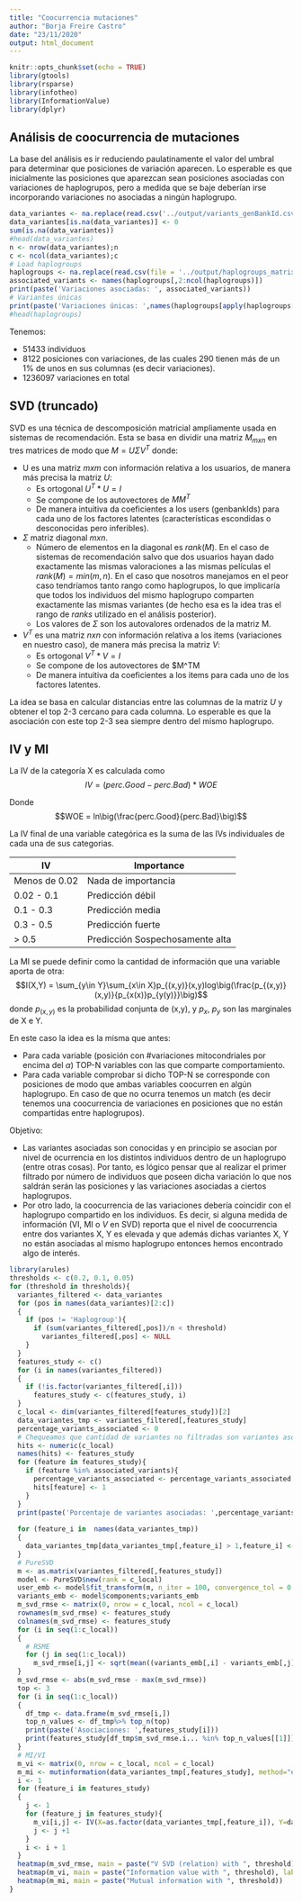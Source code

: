 ```yaml
---
title: "Coocurrencia mutaciones"
author: "Borja Freire Castro"
date: "23/11/2020"
output: html_document
---
```


```r
knitr::opts_chunk$set(echo = TRUE)
library(gtools)
library(rsparse)
library(infotheo)
library(InformationValue)
library(dplyr)
```

## Análisis de coocurrencia de mutaciones

La base del análisis es ir reduciendo paulatinamente el valor del umbral para determinar que posiciones de variación aparecen. Lo esperable es que inicialmente las posiciones que aparezcan sean posiciones asociadas con variaciones de haplogrupos, pero a medida que se baje deberían irse incorporando variaciones no asociadas a ningún haplogrupo.

```r
data_variantes <- na.replace(read.csv('../output/variants_genBankId.csv'),0)
data_variantes[is.na(data_variantes)] <- 0
sum(is.na(data_variantes))
#head(data_variantes)
n <- nrow(data_variantes);n
c <- ncol(data_variantes);c
# Load haplogroups
haplogroups <- na.replace(read.csv(file = '../output/haplogroups_matrix.csv', header = TRUE),0)
associated_variants <- names(haplogroups[,2:ncol(haplogroups)])
print(paste('Variaciones asociadas: ', associated_variants))
# Variantes únicas
print(paste('Variaciones únicas: ',names(haplogroups[apply(haplogroups[,2:ncol(haplogroups)], 2, sum) == 1])))
#head(haplogroups)
```

Tenemos:
  
  * 51433 individuos
  * 8122 posiciones con variaciones, de las cuales 290 tienen más de un 1% de unos en sus columnas (es decir variaciones).
  * 1236097 variaciones en total
  
## SVD (truncado)

SVD es una técnica de descomposición matricial ampliamente usada en sistemas de recomendación. Esta se basa en dividir una matriz $M_{m x n}$ en tres matrices de modo que $M = U\Sigma V^T$ donde:
  
  * U es una matriz $mxm$ con información relativa a los usuarios, de manera más precisa la matriz $U$:
    * Es ortogonal $U^T*U = I$
    * Se compone de los autovectores de $MM^T$
    * De manera intuitiva da coeficientes a los users (genbankIds) para cada uno de los factores latentes (características escondidas o desconocidas pero inferibles).
  * $\Sigma$ matriz diagonal $mxn$.
    * Número de elementos en la diagonal es $rank(M)$. En el caso de sistemas de recomendación salvo que dos usuarios hayan dado exactamente las mismas valoraciones a las mismas películas el $rank(M) = min(m,n)$. En el caso que nosotros manejamos en el peor caso tendríamos tanto rango como haplogrupos, lo que implicaría que todos los individuos del mismo haplogrupo comparten exactamente las mismas variantes (de hecho esa es la idea tras el rango de $ranks$ utilizado en el análisis posterior).
    * Los valores de $\Sigma$ son los autovalores ordenados de la matriz M.
  * $V^T$  es una matriz $nxn$ con información relativa a los items (variaciones en nuestro caso), de manera más precisa la matriz $V$:
    * Es ortogonal $V^T*V = I$
    * Se compone de los autovectores de $M^TM
    * De manera intuitiva da coeficientes a los items para cada uno de los factores latentes.
    
La idea se basa en calcular distancias entre las columnas de la matriz $U$ y obtener el top 2-3 cercano para cada columna. Lo esperable es que la asociación con este top 2-3 sea siempre dentro del mismo haplogrupo.

## IV y MI
  
La IV de la categoría X es calculada como $$IV=(perc.Good− perc.Bad)*WOE$$

Donde $$WOE = ln\big(\frac{perc.Good}{perc.Bad}\big)$$

La IV final de una variable categórica es la suma de las IVs individuales de cada una de sus categorias.

| IV            | Importance                      |
|---------------|---------------------------------|
| Menos de 0.02 | Nada de importancia             |
| 0.02 - 0.1    | Predicción débil                |
| 0.1 - 0.3     | Predicción media                |
| 0.3 - 0.5     | Predicción fuerte               |
| > 0.5         | Predicción Sospechosamente alta |

La MI se puede definir como la cantidad de información que una variable aporta de otra: $$I(X,Y) = \sum_{y\in Y}\sum_{x\in X}p_{(x,y)}(x,y)log\big(\frac{p_{(x,y)}(x,y)}{p_{x(x)}p_{y(y)}}\big)$$ donde $p_{(x,y)}$ es la probabilidad conjunta de (x,y), y $p_x$, $p_y$ son las marginales de X e Y.

En este caso la idea es la misma que antes:
  
  * Para cada variable (posición con #variaciones mitocondriales por encima del $\alpha$) TOP-N variables con las que comparte comportamiento.
  * Para cada variable comprobar si dicho TOP-N se corresponde con posiciones de modo que ambas variables coocurren en algún haplogrupo. En caso de que no ocurra tenemos un match (es decir tenemos una coocurrencia de variaciones en posiciones que no están compartidas entre haplogrupos).
  
Objetivo:

  * Las variantes asociadas son conocidas y en principio se asocian por nivel de ocurrencia en los distintos individuos dentro de un haplogrupo (entre otras cosas). Por tanto, es lógico pensar que al realizar el primer filtrado por número de individuos que poseen dicha variación lo que nos saldrán serán las posiciones y las variaciones asociadas a ciertos haplogrupos.
  * Por otro lado, la coocurrencia de las variaciones debería coincidir con el haplogrupo compartido en los individuos. Es decir, si alguna medida de información (VI, MI o $V$ en SVD) reporta que el nivel de coocurrencia entre dos variantes X, Y es elevada y que además dichas variantes X, Y no están asociadas al mismo haplogrupo entonces hemos encontrado algo de interés.

```r
library(arules)
thresholds <- c(0.2, 0.1, 0.05)
for (threshold in thresholds){
  variantes_filtered <- data_variantes
  for (pos in names(data_variantes)[2:c])
  {
    if (pos != 'Haplogroup'){
      if (sum(variantes_filtered[,pos])/n < threshold)
        variantes_filtered[,pos] <- NULL
    }
  }
  features_study <- c()
  for (i in names(variantes_filtered))
  {
    if (!is.factor(variantes_filtered[,i]))
      features_study <- c(features_study, i)
  }
  c_local <- dim(variantes_filtered[features_study])[2]
  data_variantes_tmp <- variantes_filtered[,features_study]
  percentage_variants_associated <- 0
  # Chequeamos que cantidad de variantes no filtradas son variantes asociadas
  hits <- numeric(c_local)
  names(hits) <- features_study
  for (feature in features_study){
    if (feature %in% associated_variants){
      percentage_variants_associated <- percentage_variants_associated + 1/c_local
      hits[feature] <- 1
    }
  }
  print(paste('Porcentaje de variantes asociadas: ',percentage_variants_associated))
  
  for (feature_i in  names(data_variantes_tmp))
  {
    data_variantes_tmp[data_variantes_tmp[,feature_i] > 1,feature_i] <- 1
  }
  # PureSVD
  m <- as.matrix(variantes_filtered[,features_study])
  model <- PureSVD$new(rank = c_local)
  user_emb <- model$fit_transform(m, n_iter = 100, convergence_tol = 0.00001)
  variants_emb <- model$components;variants_emb
  m_svd_rmse <- matrix(0, nrow = c_local, ncol = c_local)
  rownames(m_svd_rmse) <- features_study
  colnames(m_svd_rmse) <- features_study
  for (i in seq(1:c_local))
  {
    # RSME
    for (j in seq(1:c_local))
      m_svd_rmse[i,j] <- sqrt(mean((variants_emb[,i] - variants_emb[,j])^2))
  }
  m_svd_rmse <- abs(m_svd_rmse - max(m_svd_rmse))
  top <- 3
  for (i in seq(1:c_local))
  {
    df_tmp <- data.frame(m_svd_rmse[i,])
    top_n_values <- df_tmp%>% top_n(top)
    print(paste('Asociaciones: ',features_study[i]))
    print(features_study[df_tmp$m_svd_rmse.i... %in% top_n_values[[1]]])
  }
  # MI/VI
  m_vi <- matrix(0, nrow = c_local, ncol = c_local)
  m_mi <- mutinformation(data_variantes_tmp[,features_study], method="emp")
  i <- 1
  for (feature_i in features_study)
  {
    j <- 1
    for (feature_j in features_study){
      m_vi[i,j] <- IV(X=as.factor(data_variantes_tmp[,feature_i]), Y=data_variantes_tmp[,feature_j])
      j <- j +1 
    }
    i <- i + 1
  }
  heatmap(m_svd_rmse, main = paste("V SVD (relation) with ", threshold),labRow = features_study, labCol = features_study)
  heatmap(m_vi, main = paste("Information value with ", threshold), labRow = features_study, labCol = features_study)
  heatmap(m_mi, main = paste("Mutual information with ", threshold))
}
```



